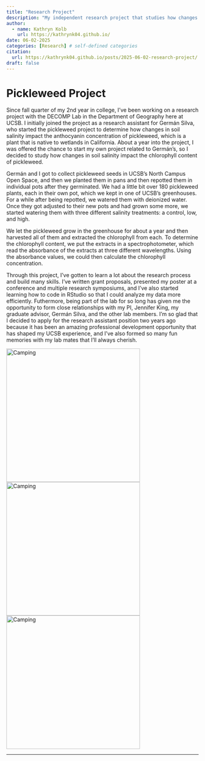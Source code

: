 ```yaml
---
title: "Research Project"
description: "My independent research project that studies how changes in soil salinity impact the chlorophyll content of pickleweed."
author:
  - name: Kathryn Kolb
    url: https://kathrynk04.github.io/
date: 06-02-2025
categories: [Research] # self-defined categories
citation: 
  url: https://kathrynk04.github.io/posts/2025-06-02-research-project/ 
draft: false
---
```


<h1>Pickleweed Project</h1>

<p>

Since fall quarter of my 2nd year in college, I've been working on a research project with the DECOMP Lab in the Department of Geography here at UCSB. I initially joined the project as a research assistant for Germán Silva, who started the pickleweed project to determine how changes in soil salinity impact the anthocyanin concentration of pickleweed, which is a plant that is native to wetlands in California. About a year into the project, I was offered the chance to start my own project related to Germán's, so I decided to study how changes in soil salinity impact the chlorophyll content of pickleweed.

Germán and I got to collect pickleweed seeds in UCSB's North Campus Open Space, and then we planted them in pans and then repotted them in individual pots after they germinated. We had a little bit over 180 pickleweed plants, each in their own pot, which we kept in one of UCSB's greenhouses. For a while after being repotted, we watered them with deionized water. Once they got adjusted to their new pots and had grown some more, we started watering them with three different salinity treatments: a control, low, and high.

We let the pickleweed grow in the greenhouse for about a year and then harvested all of them and extracted the chlorophyll from each. To determine the chlorophyll content, we put the extracts in a spectrophotometer, which read the absorbance of the extracts at three different wavelengths. Using the absorbance values, we could then calculate the chlorophyll concentration.

Through this project, I've gotten to learn a lot about the research process and build many skills. I've written grant proposals, presented my poster at a conference and multiple research symposiums, and I've also started learning how to code in RStudio so that I could analyze my data more efficiently. Futhermore, being part of the lab for so long has given me the opportunity to form close relationships with my PI, Jennifer King, my graduate advisor, Germán Silva, and the other lab members. I'm so glad that I decided to apply for the research assistant position two years ago because it has been an amazing professional development opportunity that has shaped my UCSB experience, and I've also formed so many fun memories with my lab mates that I'll always cherish.

</p>

<p class="center">
  <img src="IMG_1948.JPG" alt="Camping" width="350"/>
  <img src="IMG_3037.JPEG" alt="Camping" width="350"/>
  <img src="IMG_3621.jpg" alt="Camping" width="350"/>
</p>
---
